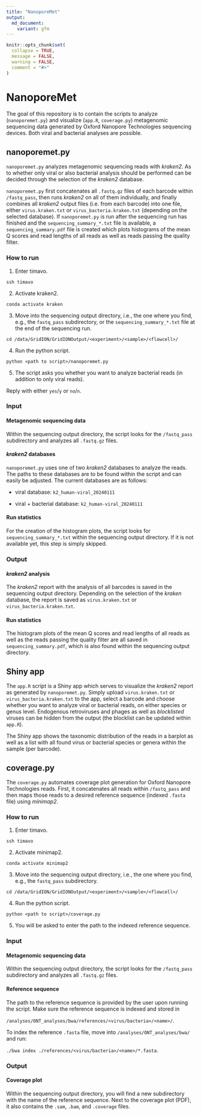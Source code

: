 ```yaml
---
title: "NanoporeMet"
output: 
  md_document:
    variant: gfm
---
```


<!-- README.md is generated from README.Rmd. Please edit that file -->

```r
knitr::opts_chunk$set(
  collapse = TRUE,
  message = FALSE,
  warning = FALSE,
  comment = "#>"
)
```

# NanoporeMet
The goal of this repository is to contain the scripts to analyze (`nanoporemet.py`) 
and visualize (`app.R`, `coverage.py`) metagenomic sequencing data
generated by Oxford Nanopore Technologies sequencing devices. Both viral and bacterial
analyses are possible.

## nanoporemet.py
`nanoporemet.py` analyzes metagenomic sequencing reads with *kraken2*.
As to whether only viral or also bacterial analysis should be performed can be
decided through the selection of the *kraken2* database.

`nanoporemet.py` first concatenates all `.fastq.gz` files of each barcode
within `/fastq_pass`, then runs *kraken2* on all of them individually, and finally
combines all *kraken2* output files (i.e. from each barcode) into one file, either
`virus.kraken.txt` or `virus_bacteria.kraken.txt` (depending on the selected database).
If `nanoporemet.py` is run after the sequencing run has finished and the
`sequencing_summary_*.txt` file is available, a `sequencing_summary.pdf` file is
created which plots histograms of the mean Q scores and read lengths of all reads
as well as reads passing the quality filter.


### How to run
1. Enter timavo.

  `ssh timavo`

2. Activate kraken2.

  `conda activate kraken`

3. Move into the sequencing output directory, i.e., the one where you find, e.g.,
the `fastq_pass` subdirectory, or the `sequencing_summary_*.txt` file at the end
of the sequencing run.

  `cd /data/GridION/GridIONOutput/<experiment>/<sample>/<flowcell>/`

4. Run the python script.

  `python <path to script>/nanoporemet.py`

5. The script asks you whether you want to analyze bacterial reads (in addition 
to only viral reads).

Reply with either `yes`/`y` or `no`/`n`.


### Input
#### Metagenomic sequencing data
Within the sequencing output directory, the script looks for the `/fastq_pass`
subdirectory and analyzes all `.fastq.gz` files.

#### *kraken2* databases
`nanoporemet.py` uses one of two *kraken2* databases to analyze the reads.
The paths to these databases are to be found within the script and can easily be adjusted.
The current databases are as follows:

- viral database: `k2_human-viral_20240111`

- viral + bacterial database: `k2_human-viral_20240111`

#### Run statistics
For the creation of the histogram plots, the script looks for `sequencing_summary_*.txt`
within the sequencing output directory. If it is not available yet, this step is
simply skipped.


### Output
#### *kraken2* analysis
The *kraken2* report with the analysis of all barcodes is saved in the sequencing
output directory. Depending on the selection of the *kraken* database, the report
is saved as `virus.kraken.txt` or `virus_bacteria.kraken.txt`.

#### Run statistics
The histogram plots of the mean Q scores and read lengths of all reads as well as
the reads passing the quality filter are all saved in `sequencing_summary.pdf`,
which is also found within the sequencing output directory.


## Shiny app
The `app.R` script is a Shiny app which serves to visualize the *kraken2* report 
as generated by `nanoporemet.py`. Simply upload `virus.kraken.txt` or 
`virus_bacteria.kraken.txt` to the app, select a barcode and choose whether you 
want to analyze viral or bacterial reads, on either species  or genus level. 
Endogenous retroviruses and phages as well as *blocklisted* viruses can be hidden 
from the output (the blocklist can be updated within `app.R`).

The Shiny app shows the taxonomic distribution of the reads in a barplot as well as
a list with all found virus or bacterial species or genera within the sample
(per barcode).


## coverage.py
The `coverage.py` automates coverage plot generation for Oxford Nanopore Technologies
reads. First, it concatenates all reads within `/fastq_pass` and then maps those
reads to a desired reference sequence (indexed `.fasta` file) using *minimap2*.


### How to run
1. Enter timavo.

  `ssh timavo`

2. Activate minimap2.

  `conda activate minimap2`

3. Move into the sequencing output directory, i.e., the one where you find, e.g.,
the `fastq_pass` subdirectory.

  `cd /data/GridION/GridIONOutput/<experiment>/<sample>/<flowcell>/`

4. Run the python script.

  `python <path to script>/coverage.py`

5. You will be asked to enter the path to the indexed reference sequence.


### Input
#### Metagenomic sequencing data
Within the sequencing output directory, the script looks for the `/fastq_pass`
subdirectory and analyzes all `.fastq.gz` files.

#### Reference sequence
The path to the reference sequence is provided by the user upon running the script.
Make sure the reference sequence is indexed and stored in

`/analyses/ONT_analyses/bwa/references/<virus/bacteria>/<name>/`.

To index the reference `.fasta` file, move into `/analyses/ONT_analyses/bwa/` and run:

`./bwa index ./references/<virus/bacteria>/<name>/*.fasta`.


### Output
#### Coverage plot
Within the sequencing output directory, you will find a new subdirectory with the
name of the reference sequence. Next to the coverage plot (PDF), it also contains
the `.sam`, `.bam`, and `.coverage` files.
